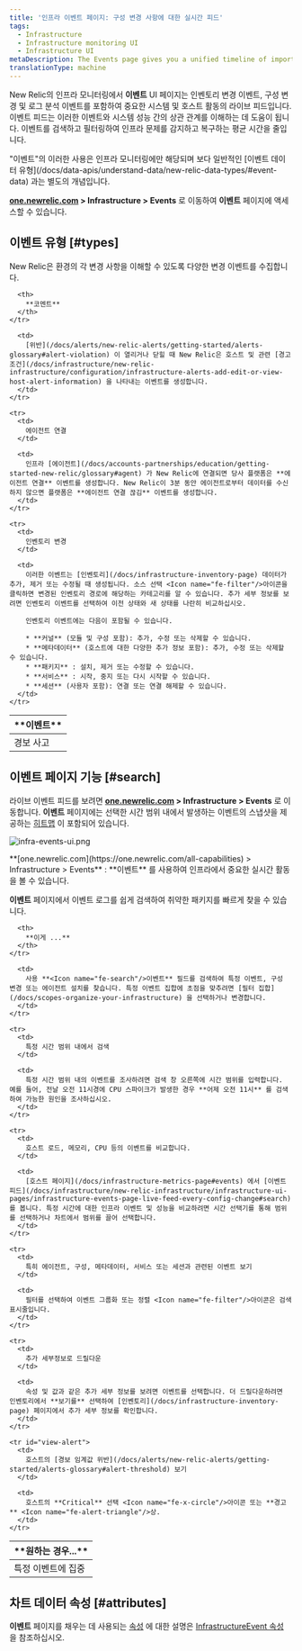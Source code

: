 ```yaml
---
title: '인프라 이벤트 페이지: 구성 변경 사항에 대한 실시간 피드'
tags:
  - Infrastructure
  - Infrastructure monitoring UI
  - Infrastructure UI
metaDescription: The Events page gives you a unified timeline of important changes and events in your architecture.
translationType: machine
---
```



New Relic의 인프라 모니터링에서 **이벤트** UI 페이지는 인벤토리 변경 이벤트, 구성 변경 및 로그 분석 이벤트를 포함하여 중요한 시스템 및 호스트 활동의 라이브 피드입니다. 이벤트 피드는 이러한 이벤트와 시스템 성능 간의 상관 관계를 이해하는 데 도움이 됩니다. 이벤트를 검색하고 필터링하여 인프라 문제를 감지하고 복구하는 평균 시간을 줄입니다.

<Callout variant="tip">
  "이벤트"의 이러한 사용은 인프라 모니터링에만 해당되며 보다 일반적인 [이벤트 데이터 유형](/docs/data-apis/understand-data/new-relic-data-types/#event-data) 과는 별도의 개념입니다.
</Callout>

**[one.newrelic.com](https://one.newrelic.com/all-capabilities) > Infrastructure > Events** 로 이동하여 **이벤트** 페이지에 액세스할 수 있습니다.

## 이벤트 유형 [#types]

New Relic은 환경의 각 변경 사항을 이해할 수 있도록 다양한 변경 이벤트를 수집합니다.

<table>
  <thead>
    <tr>
      <th style={{ width: "200px" }}>
        **이벤트**
      </th>

      <th>
        **코멘트**
      </th>
    </tr>
  </thead>

  <tbody>
    <tr>
      <td>
        경보 사고
      </td>

      <td>
        [위반](/docs/alerts/new-relic-alerts/getting-started/alerts-glossary#alert-violation) 이 열리거나 닫힐 때 New Relic은 호스트 및 관련 [경고 조건](/docs/infrastructure/new-relic-infrastructure/configuration/infrastructure-alerts-add-edit-or-view-host-alert-information) 을 나타내는 이벤트를 생성합니다.
      </td>
    </tr>

    <tr>
      <td>
        에이전트 연결
      </td>

      <td>
        인프라 [에이전트](/docs/accounts-partnerships/education/getting-started-new-relic/glossary#agent) 가 New Relic에 연결되면 당사 플랫폼은 **에이전트 연결** 이벤트를 생성합니다. New Relic이 3분 동안 에이전트로부터 데이터를 수신하지 않으면 플랫폼은 **에이전트 연결 끊김** 이벤트를 생성합니다.
      </td>
    </tr>

    <tr>
      <td>
        인벤토리 변경
      </td>

      <td>
        이러한 이벤트는 [인벤토리](/docs/infrastructure-inventory-page) 데이터가 추가, 제거 또는 수정될 때 생성됩니다. 소스 선택 <Icon name="fe-filter"/>아이콘을 클릭하면 변경된 인벤토리 경로에 해당하는 카테고리를 알 수 있습니다. 추가 세부 정보를 보려면 인벤토리 이벤트를 선택하여 이전 상태와 새 상태를 나란히 비교하십시오.

        인벤토리 이벤트에는 다음이 포함될 수 있습니다.

        * **커널** (모듈 및 구성 포함): 추가, 수정 또는 삭제할 수 있습니다.
        * **메타데이터** (호스트에 대한 다양한 추가 정보 포함): 추가, 수정 또는 삭제할 수 있습니다.
        * **패키지** : 설치, 제거 또는 수정할 수 있습니다.
        * **서비스** : 시작, 중지 또는 다시 시작할 수 있습니다.
        * **세션** (사용자 포함): 연결 또는 연결 해제할 수 있습니다.
      </td>
    </tr>
  </tbody>
</table>

## 이벤트 페이지 기능 [#search]

라이브 이벤트 피드를 보려면 **[one.newrelic.com](https://one.newrelic.com/all-capabilities) > Infrastructure > Events** 로 이동합니다. **이벤트** 페이지에는 선택한 시간 범위 내에서 발생하는 이벤트의 스냅샷을 제공하는 [히트맵](/docs/infrastructure/new-relic-infrastructure/infrastructure-ui-pages/events-heatmap-examine-patterns-time-range) 이 포함되어 있습니다.

<img
  title="infra-events-ui.png"
  alt="infra-events-ui.png"
  src={infraEventsUi}
/>

<figcaption>
  **[one.newrelic.com](https://one.newrelic.com/all-capabilities) > Infrastructure > Events** : **이벤트** 를 사용하여 인프라에서 중요한 실시간 활동을 볼 수 있습니다.
</figcaption>

**이벤트** 페이지에서 이벤트 로그를 쉽게 검색하여 취약한 패키지를 빠르게 찾을 수 있습니다.

<table>
  <thead>
    <tr>
      <th style={{ width: "230px" }}>
        **원하는 경우...**
      </th>

      <th>
        **이게 ...**
      </th>
    </tr>
  </thead>

  <tbody>
    <tr>
      <td>
        특정 이벤트에 집중
      </td>

      <td>
        사용 **<Icon name="fe-search"/>이벤트** 필드를 검색하여 특정 이벤트, 구성 변경 또는 에이전트 설치를 찾습니다. 특정 이벤트 집합에 초점을 맞추려면 [필터 집합](/docs/scopes-organize-your-infrastructure) 을 선택하거나 변경합니다.
      </td>
    </tr>

    <tr>
      <td>
        특정 시간 범위 내에서 검색
      </td>

      <td>
        특정 시간 범위 내의 이벤트를 조사하려면 검색 창 오른쪽에 시간 범위를 입력합니다. 예를 들어, 전날 오전 11시경에 CPU 스파이크가 발생한 경우 **어제 오전 11시** 를 검색하여 가능한 원인을 조사하십시오.
      </td>
    </tr>

    <tr>
      <td>
        호스트 로드, 메모리, CPU 등의 이벤트를 비교합니다.
      </td>

      <td>
        [호스트 페이지](/docs/infrastructure-metrics-page#events) 에서 [이벤트 피드](/docs/infrastructure/new-relic-infrastructure/infrastructure-ui-pages/infrastructure-events-page-live-feed-every-config-change#search) 를 봅니다. 특정 시간에 대한 인프라 이벤트 및 성능을 비교하려면 시간 선택기를 통해 범위를 선택하거나 차트에서 범위를 끌어 선택합니다.
      </td>
    </tr>

    <tr>
      <td>
        특히 에이전트, 구성, 메타데이터, 서비스 또는 세션과 관련된 이벤트 보기
      </td>

      <td>
        필터를 선택하여 이벤트 그룹화 또는 정렬 <Icon name="fe-filter"/>아이콘은 검색 표시줄입니다.
      </td>
    </tr>

    <tr>
      <td>
        추가 세부정보로 드릴다운
      </td>

      <td>
        속성 및 값과 같은 추가 세부 정보를 보려면 이벤트를 선택합니다. 더 드릴다운하려면 인벤토리에서 **보기를** 선택하여 [인벤토리](/docs/infrastructure-inventory-page) 페이지에서 추가 세부 정보를 확인합니다.
      </td>
    </tr>

    <tr id="view-alert">
      <td>
        호스트의 [경보 임계값 위반](/docs/alerts/new-relic-alerts/getting-started/alerts-glossary#alert-threshold) 보기
      </td>

      <td>
        호스트의 **Critical** 선택 <Icon name="fe-x-circle"/>아이콘 또는 **경고** <Icon name="fe-alert-triangle"/>상.
      </td>
    </tr>
  </tbody>
</table>

## 차트 데이터 속성 [#attributes]

**이벤트** 페이지를 채우는 데 사용되는 [속성](/docs/accounts-partnerships/education/getting-started-new-relic/glossary#attribute) 에 대한 설명은 [InfrastructureEvent 속성](https://docs.newrelic.com/attribute-dictionary/?event=InfrastructureEvent) 을 참조하십시오.